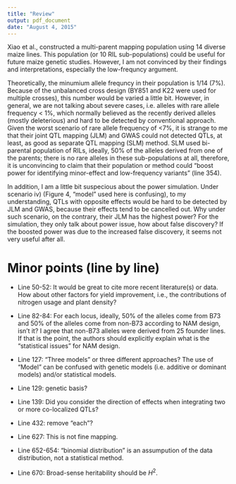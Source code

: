 ```yaml
---
title: "Review"
output: pdf_document
date: "August 4, 2015"
---
```


Xiao et al., constructed a multi-parent mapping population using 14 diverse maize lines. This population (or 10 RIL sub-populations) could be useful for future maize genetic studies. However, I am not convinced by their findings and interpretations, especially the low-frequncy argument. 

Theoretically, the minumium allele frequncy in their population is 1/14 (7%). Because of the unbalanced cross design (BY851 and K22 were used for multiple crosses), this number would be varied a little bit. However, in general, we are not talking about severe cases, i.e. alleles with rare allele frequency < 1%, which normally believed as the recently derived alleles (mostly deleterious) and hard to be detected by conventional approach. Given the worst scenario of rare allele frequency of <7%, it is strange to me that their joint QTL mapping (JLM) and GWAS could not detected QTLs, at least, as good as separate QTL mapping (SLM) method. SLM used bi-parental population of RILs, ideally, 50% of the alleles derived from one of the parents; there is no rare alleles in these sub-populations at all, therefore, it is unconvincing to claim that their population or method could “boost power for identifying minor-effect and low-frequency variants” (line 354). 
  
In addition, I am a little bit suspecious about the power simulation. Under scenario iv) (Figure 4, “model” used here is confusing), to my understanding, QTLs with opposite effects would be hard to be detected by JLM and GWAS, because their effects tend to be cancelled out. Why under such scenario, on the contrary, their JLM has the highest power? For the simulation, they only talk about power issue, how about false discovery? If the boosted power was due to the increased false discovery, it seems not very useful after all.


# Minor points (line by line)

- Line 50-52: It would be great to cite more recent literature(s) or data. How about other factors for yield improvement, i.e., the contributions of nitrogen usage and plant density?

- Line 82-84: For each locus, ideally, 50% of the alleles come from B73 and 50% of the alleles come from non-B73 according to NAM design, isn't it? I agree that non-B73 alleles were derived from 25 founder lines. If that is the point, the authors should explicitly explain what is the "statistical issues" for NAM design.

- Line 127: "Three models" or three different approaches? The use of "Model" can be confused with genetic models (i.e. additive or dominant models) and/or statistical models.

- Line 129: genetic basis?

- Line 139: Did you consider the direction of effects when integrating two or more co-localized QTLs?

- Line 432: remove "each"?

- Line 627: This is not fine mapping.

- Line 652-654: "binomial distribution" is an assumpution of the data distribution, not a statistical method.

- Line 670: Broad-sense heritability should be $H^{2}$.








